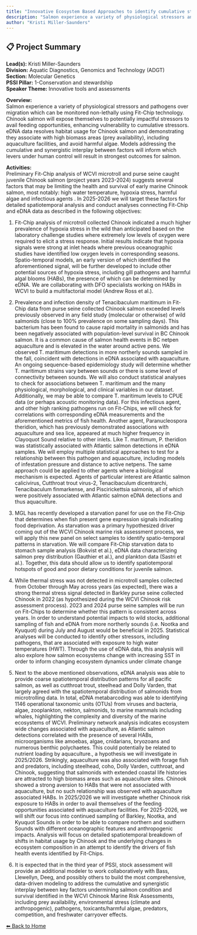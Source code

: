 ---
title: "Innovative Ecosystem Based Approaches to identify cumulative stressors: Salmon Fit-Chips and eDNA"
description: "Salmon experience a variety of physiological stressors and pathogens over migration which can be monitored non-lethally using Fit-Chip technology. Chinook salmon will expose themselves to potentially impactful stressors to avail feeding opportunities, enhancing vulnerability to cumulative stressors. eDNA data resolves habitat usage for Chinook salmon and demonstrating they associate with high biomass areas (prey availability), including aquaculture facilities, and avoid harmful algae. Models addressing the cumulative and synergistic interplay between factors will inform which levers under human control will result in strongest outcomes for salmon."
author: "Kristi Miller-Saunders"
---

## 📋 Project Summary

**Lead(s):** Kristi Miller-Saunders  
**Division:** Aquatic Diagnostics, Genomics and Technology (ADGT)  
**Section:** Molecular Genetics  
**PSSI Pillar:** 1-Conservation and stewardship  
**Speaker Theme:** Innovative tools and assessments  

**Overview:**  
Salmon experience a variety of physiological stressors and pathogens over migration which can be monitored non-lethally using Fit-Chip technology. Chinook salmon will expose themselves to potentially impactful stressors to avail feeding opportunities, enhancing vulnerability to cumulative stressors. eDNA data resolves habitat usage for Chinook salmon and demonstrating they associate with high biomass areas (prey availability), including aquaculture facilities, and avoid harmful algae. Models addressing the cumulative and synergistic interplay between factors will inform which levers under human control will result in strongest outcomes for salmon.   

**Activities:**  
Preliminary Fit-Chip analysis of WCVI microtroll and purse seine caught juvenile Chinook salmon (project years 2023-2024) suggests several factors that may be limiting the health and survival of early marine Chinook salmon, most notably: high water temperature, hypoxia stress, harmful algae and infectious agents . In 2025-2026 we will target these factors for detailed spatiotemporal analysis and conduct analyses connecting Fit-Chip and eDNA data as described in the following objectives:

1. Fit-Chip analysis of microtroll collected Chinook indicated a much higher prevalence of hypoxia stress in the wild than anticipated based on the laboratory challenge studies where extremely low levels of oxygen were required to elicit a stress response. Initial results indicate that hypoxia signals were strong at inlet heads where previous oceanographic studies have identified low oxygen levels in corresponding seasons. Spatio-temporal models, an early version of which identified the aforementioned signal, will be further developed to include other potential sources of hypoxia stress, including gill pathogens and harmful algal blooms (HABs), the presence of which can be determined by eDNA. We are collaborating with DFO specialists working on HABs in WCVI to build a multifactorial model (Andrew Ross et al.).

2. Prevalence and infection density of Tenacibaculum maritimum in Fit-Chip data from purse seine collected Chinook salmon exceeded levels previously observed in any field study (molecular or otherwise) of wild salmonids (close to 100% prevalence on some sampling days). This bacterium has been found to cause rapid mortality in salmonids and has been negatively associated with population-level survival in BC Chinook salmon. It is a common cause of salmon health events in BC netpen aquaculture and is elevated in the water around active pens. We observed T. maritimum detections in more northerly sounds sampled in the fall, coincident with detections in eDNA associated with aquaculture. An ongoing sequence-based epidemiology study will determine whether T. maritimum strains vary between sounds or there is some level of connectivity between sounds. We will also conduct statistical analyses to check for associations between T. maritimum and the many physiological, morphological, and clinical variables in our dataset. Additionally, we may be able to compare T. maritimum levels to CPUE data (or perhaps acoustic monitoring data). For this infectious agent, and other high ranking pathogens run on Fit-Chips, we will check for correlations with corresponding eDNA measurements and the aforementioned metrics of fish health. Another agent, Paranucleospora theridion, which has previously demonstrated associations with aquaculture and sea lice, appeared at much higher frequency in Clayoquot Sound relative to other inlets. Like T. maritimum, P. theridion was statistically associated with Atlantic salmon detections in eDNA samples. We will employ multiple statistical approaches to test for a relationship between this pathogen and aquaculture, including models of infestation pressure and distance to active netpens. The same approach could be applied to other agents where a biological mechanism is expected. Agents of particular interest are Atlantic salmon calicivirus, Cutthroat trout virus-2, Tenacibaculum dicentrarchi, Tenacibaculum finmarkense,  and Piscirickettsia salmonis, all of which were positively associated with Atlantic salmon eDNA detections and thus aquaculture.

3. MGL has recently developed a starvation panel for use on the Fit-Chip that determines when fish present gene expression signals indicating food deprivation. As starvation was a primary hypothesized driver coming out of the WCVI Chinook marine risk assessment process, we will apply this new panel on select samples to identify spatio-temporal patterns in starvation. We will compare Fit-Chip starvation data to stomach sample analysis (Bokvist et al.), eDNA data characterizing salmon prey distribution (Gauthier et al.), and plankton data (Sastri et al.). Together, this data should allow us to identify spatiotemporal hotspots of good and poor dietary conditions for juvenile salmon.   

4. While thermal stress was not detected in microtroll samples collected from October through May across years (as expected), there was a strong thermal stress signal detected in Barkley purse seine collected Chinook in 2022 (as hypothesized during the WCVI Chinook risk assessment process). 2023 and 2024 purse seine samples will be run on Fit-Chips to determine whether this pattern is consistent across years. In order to understand potential impacts to wild stocks, additional sampling of fish and eDNA from more northerly sounds (i.e. Nootka and Kyuquot) during July and August would be beneficial in 2025. Statistical analyses will be conducted to identify other stressors, including pathogens, that are associated with exposure to high water temperatures (HWT). Through the use of eDNA data, this analysis will also explore how salmon ecosystems change with increasing SST in order to inform changing ecosystem dynamics under climate change

5. Next to the above mentioned observations, eDNA analysis was able to provide coarse spatiotemporal distribution patterns for all pacific salmon, as well as cutthroat trout, steelhead and Dolly Varden, that largely agreed with the spatiotemporal distribution of salmonids from microtrolling data. In total, eDNA metabarcoding was able to identifying 1146 operational taxonomic units (OTUs) from viruses and bacteria, algae, zooplankton, nekton, salmonids, to marine mammals including whales, highlighting the complexity and diversity of the marine ecosystems of WCVI. Preliminary network analysis indicates ecosystem wide changes associated with aquaculture, as Atlantic salmon detections correlated with the presence of several HABs, microorganisms like amoebas, algae, cnidarians, bryozoans and numerous benthic polychaetes. This could potentially be related to nutrient loading by aquaculture., a hypothesis we will investigate in 2025/2026. Strikingly, aquaculture was also associated with forage fish and predators, including steelhead, coho, Dolly Varden, cutthroat, and Chinook, suggesting that salmonids with extended coastal life histories are attracted to high biomass areas such as aquaculture sites.  Chinook showed a strong aversion to HABs that were not associated with aquaculture, but no such relationship was observed with aquaculture associated HABs. In 2025/2026 we will investigate whether Chinook risk exposure to HABs in order to avail themselves of the feeding opportunities associated with aquaculture facilities. For 2025-2026, we will shift our focus into continued sampling of Barkley, Nootka, and Kyuquot Sounds in order to be able to compare northern and southern Sounds with different oceanographic features and anthropogenic impacts. Analysis will focus on detailed spatiotemporal breakdown of shifts in habitat usage by Chinook and the underlying changes in ecosystem composition in an attempt to identify the drivers of fish health events identified by Fit-Chips. 

6. It is expected that in the third year of PSSI, stock assessment will provide an additional modeler to work collaboratively with Bass, Llewellyn, Deeg, and possibly others to build the most comprehensive, data-driven modeling to address the cumulative and synergistic interplay between key factors undermining salmon condition and survival identified in the WCVI Chinook Marine Risk Assessments, including prey availability, environmental stress (climate and anthropogenic), pathogens, toxicants/harmful algae, predators, competition, and freshwater carryover effects.

[⬅ Back to Home](../index.qmd)

